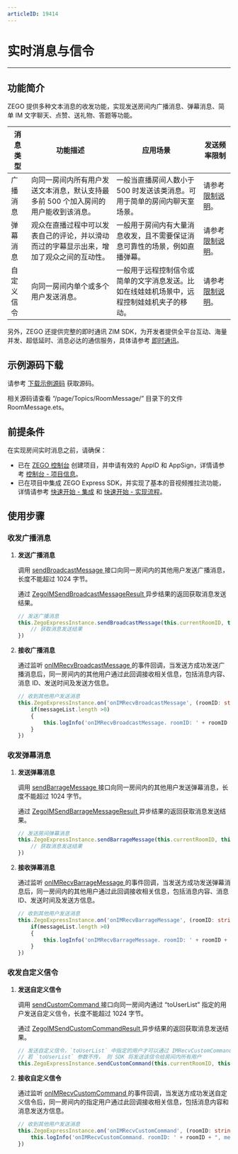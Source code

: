 ```yaml
---
articleID: 19414
---
```

# 实时消息与信令

- - -

## 功能简介


ZEGO 提供多种文本消息的收发功能，实现发送房间内广播消息、弹幕消息、简单 IM 文字聊天、点赞、送礼物、答题等功能。


| 消息类型 | 功能描述 | 应用场景 | 发送频率限制 |
|-------|--------|--------|--------|
| 广播消息 | 向同一房间内所有用户发送文本消息，默认支持最多前 500 个加入房间的用户能收到该消息。 | 一般当直播房间人数小于 500 时发送该类消息。可用于简单的房间内聊天室场景。 | 请参考 [限制说明](!ExpressVideoSDK-OverView/Restrictions)。 |
| 弹幕消息 | 观众在直播过程中可以发表自己的评论，并以滑动而过的字幕显示出来，增加了观众之间的互动性。 | 一般用于房间内有大量消息收发，且不需要保证消息可靠性的场景，例如直播弹幕。 | 请参考 [限制说明](!ExpressVideoSDK-OverView/Restrictions)。|
| 自定义信令 | 向同一房间内单个或多个用户发送消息。 | 一般用于远程控制信令或简单的文字消息发送。比如在线娃娃机场景中，远程控制娃娃机夹子的移动。 | 请参考 [限制说明](!ExpressVideoSDK-OverView/Restrictions)。 

另外，ZEGO 还提供完整的即时通讯 ZIM SDK，为开发者提供全平台互动、海量并发、超低延时、消息必达的通信服务，具体请参考 [即时通讯](!IM-Introduction/Overview)。

## 示例源码下载

请参考 [下载示例源码](!DownloadDemo/DownloadDemo) 获取源码。

相关源码请查看 “/page/Topics/RoomMessage/” 目录下的文件 RoomMessage.ets。

## 前提条件

在实现房间实时消息之前，请确保：

- 已在 [ZEGO 控制台](https://console.zego.im) 创建项目，并申请有效的 AppID 和 AppSign，详情请参考 [控制台 - 项目信息](/console/guide-doc2)。
- 已在项目中集成 ZEGO Express SDK，并实现了基本的音视频推拉流功能，详情请参考 [快速开始 - 集成](!Integration/SDK_Integration) 和 [快速开始 - 实现流程](!Integration/Solution_Implementation)。


## 使用步骤

### 收发广播消息

1. **发送广播消息**

    调用 [sendBroadcastMessage ](https://doc-zh.zego.im/unique-api/express-video-sdkhttps://doc-zh.zego.im/article/ets_ohos/classes/_zegoexpressengine_.zegoexpressengine.html#sendbroadcastmessage) 接口向同一房间内的其他用户发送广播消息，长度不能超过 1024 字节。

    通过 [ZegoIMSendBroadcastMessageResult ](https://doc-zh.zego.im/unique-api/express-video-sdkhttps://doc-zh.zego.im/article/ets_ohos/interfaces/_zegoexpressdefines_.zegoimsendbroadcastmessageresult.html) 异步结果的返回获取消息发送结果。

    ```ts
    // 发送广播消息
    this.ZegoExpressInstance.sendBroadcastMessage(this.currentRoomID, this.broadMessage).then((result: ZegoIMSendBroadcastMessageResult) => {
        // 获取消息发送结果
    })
    ```

2. **接收广播消息**

    通过监听 [onIMRecvBroadcastMessage ](https://doc-zh.zego.im/unique-api/express-video-sdkhttps://doc-zh.zego.im/article/ets_ohos/interfaces/_zegoexpresseventhandler_.zegoeventlistener.html#onimrecvbroadcastmessage) 的事件回调，当发送方成功发送广播消息后，同一房间内的其他用户通过此回调接收相关信息，包括消息内容、消息 ID、发送时间及发送方信息。

    ```ts
    // 收到其他用户发送消息
    this.ZegoExpressInstance.on('onIMRecvBroadcastMessage', (roomID: string, messageList: ZegoBroadcastMessageInfo[]) => {
        if(messageList.length >0)
        {
            this.logInfo('onIMRecvBroadcastMessage. roomID: ' + roomID + ", message: "  + messageList[0].message)
        }
    })
    ```

### 收发弹幕消息

1. **发送弹幕消息**

    调用 [sendBarrageMessage ](https://doc-zh.zego.im/unique-api/express-video-sdkhttps://doc-zh.zego.im/article/ets_ohos/classes/_zegoexpressengine_.zegoexpressengine.html#sendbarragemessage) 接口向同一房间内的其他用户发送弹幕消息，长度不能超过 1024 字节。

    通过 [ZegoIMSendBarrageMessageResult ](https://doc-zh.zego.im/unique-api/express-video-sdkhttps://doc-zh.zego.im/article/ets_ohos/interfaces/_zegoexpressdefines_.zegoimsendbarragemessageresult.html) 异步结果的返回获取消息发送结果。

    ```ts
    // 发送房间弹幕消息
    this.ZegoExpressInstance.sendBarrageMessage(this.currentRoomID, this.barraMessage).then((result: ZegoIMSendBarrageMessageResult) => {
        // 获取消息发送结果
    })
    ```

2. **接收弹幕消息**

    通过监听 [onIMRecvBarrageMessage ](https://doc-zh.zego.im/unique-api/express-video-sdkhttps://doc-zh.zego.im/article/ets_ohos/interfaces/_zegoexpresseventhandler_.zegoeventlistener.html#onimrecvbarragemessage) 的事件回调，当发送方成功发送弹幕消息后，同一房间内的其他用户通过此回调接收相关信息，包括消息内容、消息 ID、发送时间及发送方信息。

    ```ts
    // 收到其他用户发送消息
    this.ZegoExpressInstance.on('onIMRecvBarrageMessage', (roomID: string, messageList: ZegoBarrageMessageInfo[]) => {
        if(messageList.length >0)
        {
            this.logInfo('onIMRecvBarrageMessage. roomID: ' + roomID + ", message: "  + messageList[0].message)
        }
    })
    ```

### 收发自定义信令

1. **发送自定义信令**

    调用 [sendCustomCommand ](https://doc-zh.zego.im/unique-api/express-video-sdkhttps://doc-zh.zego.im/article/ets_ohos/classes/_zegoexpressengine_.zegoexpressengine.html#sendcustomcommand) 接口向同一房间内通过 “toUserList” 指定的用户发送自定义信令，长度不能超过 1024 字节。

    通过 [ZegoIMSendCustomCommandResult ](https://doc-zh.zego.im/unique-api/express-video-sdkhttps://doc-zh.zego.im/article/ets_ohos/interfaces/_zegoexpressdefines_.zegoimsendcustomcommandresult.html) 异步结果的返回获取消息发送结果。

    ```ts
    // 发送自定义信令，`toUserList` 中指定的用户才可以通过 IMRecvCustomCommand 事件收到此信令
    // 若 `toUserList` 参数不传， 则 SDK 将发送该信令给房间内所有用户
    this.ZegoExpressInstance.sendCustomCommand(this.currentRoomID, this.customMessage, this.currentSelectUserIDList);
    ```

2. **接收自定义信令**

    通过监听 [onIMRecvCustomCommand ](https://doc-zh.zego.im/unique-api/express-video-sdkhttps://doc-zh.zego.im/article/ets_ohos/interfaces/_zegoexpresseventhandler_.zegoeventlistener.html#onimrecvcustomcommand) 的事件回调，当发送方成功发送自定义信令后，同一房间内的指定用户通过此回调接收相关信息，包括消息内容和消息发送方信息。

    ```ts
   // 收到其他用户发送消息
   this.ZegoExpressInstance.on('onIMRecvCustomCommand', (roomID: string, fromUser: ZegoUser, command: string) => {
        this.logInfo('onIMRecvCustomCommand. roomID: ' + roomID + ", message: "  + command)
    })
    ```
